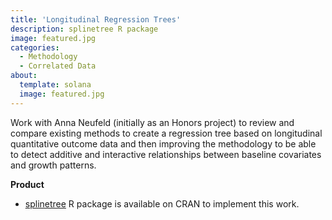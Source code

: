 ```yaml
---
title: 'Longitudinal Regression Trees'
description: splinetree R package
image: featured.jpg
categories:
  - Methodology
  - Correlated Data
about: 
  template: solana
  image: featured.jpg
---
```


Work with Anna Neufeld (initially as an Honors project) to review and compare existing methods to create a regression tree based on longitudinal quantitative outcome data and then improving the methodology to be able to detect additive and interactive relationships between baseline covariates and growth patterns. 

**Product** 

- [splinetree](https://anna-neufeld.github.io/splinetree/) R package is available on CRAN to implement this work.